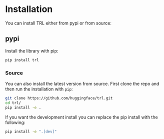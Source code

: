 # Installation
You can install TRL either from pypi or from source:

## pypi
Install the library with pip:

```bash
pip install trl
```

### Source
You can also install the latest version from source. First clone the repo and then run the installation with `pip`:

```bash
git clone https://github.com/huggingface/trl.git
cd trl/
pip install -e .
```

If you want the development install you can replace the pip install with the following:

```bash
pip install -e ".[dev]"
```
